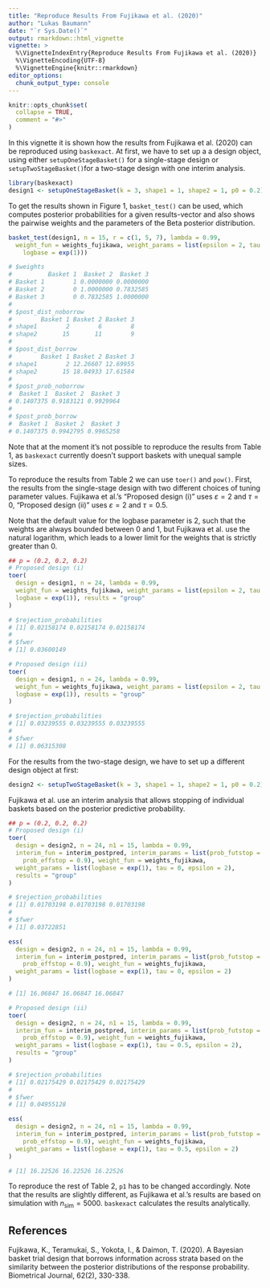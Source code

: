 ---
title: "Reproduce Results From Fujikawa et al. (2020)"
author: "Lukas Baumann"
date: "`r Sys.Date()`"
output: rmarkdown::html_vignette
vignette: >
  %\VignetteIndexEntry{Reproduce Results From Fujikawa et al. (2020)}
  %\VignetteEncoding{UTF-8}
  %\VignetteEngine{knitr::rmarkdown}
editor_options: 
  chunk_output_type: console
---

```{r, include = FALSE}
knitr::opts_chunk$set(
  collapse = TRUE,
  comment = "#>"
)
```

In this vignette it is shown how the results from Fujikawa et al. (2020) can be reproduced using `baskexact`. At first, we have to set up a a design object, using either `setupOneStageBasket()` for a single-stage design or `setupTwoStageBasket()`for a two-stage design with one interim analysis.

```{r setup, eval=FALSE}
library(baskexact)
design1 <- setupOneStageBasket(k = 3, shape1 = 1, shape2 = 1, p0 = 0.2)
```

To get the results shown in Figure 1, `basket_test()` can be used, which computes posterior probabilities for a given results-vector and also shows the pairwise weights and the parameters of the Beta posterior distribution.

```{r, eval=FALSE}
basket_test(design1, n = 15, r = c(1, 5, 7), lambda = 0.99, 
  weight_fun = weights_fujikawa, weight_params = list(epsilon = 2, tau = 0.5,
    logbase = exp(1)))

# $weights
#          Basket 1  Basket 2  Basket 3
# Basket 1        1 0.0000000 0.0000000
# Basket 2        0 1.0000000 0.7832585
# Basket 3        0 0.7832585 1.0000000
# 
# $post_dist_noborrow
#        Basket 1 Basket 2 Basket 3
# shape1        2        6        8
# shape2       15       11        9
# 
# $post_dist_borrow
#        Basket 1 Basket 2 Basket 3
# shape1        2 12.26607 12.69955
# shape2       15 18.04933 17.61584
# 
# $post_prob_noborrow
#  Basket 1  Basket 2  Basket 3 
# 0.1407375 0.9183121 0.9929964 
# 
# $post_prob_borrow
#  Basket 1  Basket 2  Basket 3 
# 0.1407375 0.9942795 0.9965258 
```

Note that at the moment it's not possible to reproduce the results from Table 1, as `baskexact` currently doesn't support baskets with unequal sample sizes.

To reproduce the results from Table 2 we can use `toer()` and `pow()`. First, the results from the single-stage design with two different choices of tuning parameter values. Fujikawa et al.'s "Proposed design (i)" uses $\varepsilon = 2$ and $\tau = 0$, "Proposed design (ii)" uses $\varepsilon = 2$ and $\tau = 0.5$.

Note that the default value for the logbase parameter is 2, such that the weights are always bounded between 0 and 1, but Fujikawa et al. use the natural logarithm, which leads to a lower limit for the weights that is strictly greater than 0.

```{r, eval=FALSE}
## p = (0.2, 0.2, 0.2)
# Proposed design (i)
toer(
  design = design1, n = 24, lambda = 0.99,
  weight_fun = weights_fujikawa, weight_params = list(epsilon = 2, tau = 0,
  logbase = exp(1)), results = "group"
)

# $rejection_probabilities
# [1] 0.02158174 0.02158174 0.02158174
# 
# $fwer
# [1] 0.03600149

# Proposed design (ii)
toer(
  design = design1, n = 24, lambda = 0.99,
  weight_fun = weights_fujikawa, weight_params = list(epsilon = 2, tau = 0.5,
  logbase = exp(1)), results = "group"
)

# $rejection_probabilities
# [1] 0.03239555 0.03239555 0.03239555
# 
# $fwer
# [1] 0.06315308
```

For the results from the two-stage design, we have to set up a different design object at first:

```{r, eval=FALSE}
design2 <- setupTwoStageBasket(k = 3, shape1 = 1, shape2 = 1, p0 = 0.2)
```

Fujikawa et al. use an interim analysis that allows stopping of individual baskets based on the posterior predictive probability.

```{r, eval = FALSE}
## p = (0.2, 0.2, 0.2)
# Proposed design (i)
toer(
  design = design2, n = 24, n1 = 15, lambda = 0.99, 
  interim_fun = interim_postpred, interim_params = list(prob_futstop = 0.1,
    prob_effstop = 0.9), weight_fun = weights_fujikawa,
  weight_params = list(logbase = exp(1), tau = 0, epsilon = 2),
  results = "group"
)

# $rejection_probabilities
# [1] 0.01703198 0.01703198 0.01703198
# 
# $fwer
# [1] 0.03722851

ess(
  design = design2, n = 24, n1 = 15, lambda = 0.99, 
  interim_fun = interim_postpred, interim_params = list(prob_futstop = 0.1,
    prob_effstop = 0.9), weight_fun = weights_fujikawa,
  weight_params = list(logbase = exp(1), tau = 0, epsilon = 2)
)

# [1] 16.06847 16.06847 16.06847

# Proposed design (ii)
toer(
  design = design2, n = 24, n1 = 15, lambda = 0.99, 
  interim_fun = interim_postpred, interim_params = list(prob_futstop = 0.1,
    prob_effstop = 0.9), weight_fun = weights_fujikawa,
  weight_params = list(logbase = exp(1), tau = 0.5, epsilon = 2),
  results = "group"
)

# $rejection_probabilities
# [1] 0.02175429 0.02175429 0.02175429
# 
# $fwer
# [1] 0.04955128

ess(
  design = design2, n = 24, n1 = 15, lambda = 0.99, 
  interim_fun = interim_postpred, interim_params = list(prob_futstop = 0.1,
    prob_effstop = 0.9), weight_fun = weights_fujikawa,
  weight_params = list(logbase = exp(1), tau = 0.5, epsilon = 2)
)

# [1] 16.22526 16.22526 16.22526
```

To reproduce the rest of Table 2, `p1` has to be changed accordingly.
Note that the results are slightly different, as Fujikawa et al.'s results are based on simulation with $n_{\text{sim}} = 5000$. `baskexact` calculates the results analytically.

## References
Fujikawa, K., Teramukai, S., Yokota, I., & Daimon, T. (2020). A Bayesian basket trial design that borrows information across strata based on the similarity between the posterior distributions of the response probability. Biometrical Journal, 62(2), 330-338.
